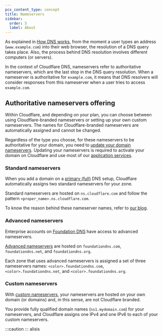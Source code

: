 ```yaml
---
pcx_content_type: concept
title: Nameservers
sidebar:
  order: 5
  label: About
---
```



As explained in [How DNS works](https://www.cloudflare.com/learning/dns/what-is-dns/), from the moment a user types an address (`www.example.com`) into their web browser, the resolution of a DNS query takes place. Also, the process behind DNS resolution involves different computers (or servers).

In the context of Cloudflare DNS, nameservers refer to authoritative nameservers, which are the last stop in the DNS query resolution. When a nameserver is authoritative for `example.com`, it means that DNS resolvers will consider responses from this nameserver when a user tries to access `example.com`.

## Authoritative nameservers offering

Within Cloudflare, and depending on your plan, you can choose between using Cloudflare-branded nameservers or setting up your own custom nameservers. The names for Cloudflare-branded nameservers are automatically assigned and cannot be changed.

Regardless of the type you choose, for these nameservers to be authoritative for your domain, you need to [update your domain nameservers](/dns/nameservers/update-nameservers/). Updating your nameservers is required to activate your domain on Cloudflare and use most of our [application services](/fundamentals/concepts/how-cloudflare-works/#application-services).

### Standard nameservers

When you add a domain on a [primary (full)](/dns/zone-setups/full-setup/) DNS setup, Cloudflare automatically assigns two standard nameservers for your zone.

Standard nameservers are hosted on `ns.cloudflare.com` and follow the pattern `<proper_name>.ns.cloudflare.com`.

To know the reason behind these nameserver names, refer to [our blog](https://blog.cloudflare.com/whats-the-story-behind-the-names-of-cloudflares-name-servers/).

### Advanced nameservers

Enterprise accounts on [Foundation DNS](/dns/foundation-dns/) have access to advanced nameservers.

[Advanced nameservers](/dns/foundation-dns/advanced-nameservers/) are hosted on `foundationdns.com`, `foundationdns.net`, and `foundationdns.org`.

Each zone that uses advanced nameservers is assigned a set of three nameservers names: `<color>.foundationdns.com`, `<color>.foundationdns.net`, and `<color>.foundationdns.org`.

### Custom nameservers

With [custom nameservers](/dns/nameservers/custom-nameservers/), your nameservers are hosted on your own domain (or domains) and, in this sense, are not Cloudflare branded.

You provide fully qualified domain names (`ns1.mydomain.com`) for your nameservers, and Cloudflare assigns one IPv4 and one IPv6 to each of your custom nameservers.

:::caution
 <Render file="ns-advanced-vs-custom" />
:::
alisis
